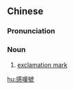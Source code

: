 {{also|感叹号}}
==Chinese==
{{zh-forms|s=感叹号|t2=感歎號|type=21}}

===Pronunciation===
{{zh-pron
|m=gǎntànhào
|c=gam2 taan3 hou6
|cat=n
}}

===Noun===
{{zh-noun}}

# [[exclamation mark]]

{{zh-cat|Punctuation marks}}

[[hu:感嘆號]]